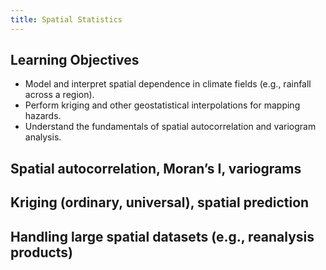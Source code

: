 ```yaml
---
title: Spatial Statistics
---
```


## Learning Objectives {.unnumbered}

- Model and interpret spatial dependence in climate fields (e.g., rainfall across a region).
- Perform kriging and other geostatistical interpolations for mapping hazards.
- Understand the fundamentals of spatial autocorrelation and variogram analysis.

## Spatial autocorrelation, Moran’s I, variograms

## Kriging (ordinary, universal), spatial prediction

## Handling large spatial datasets (e.g., reanalysis products)
